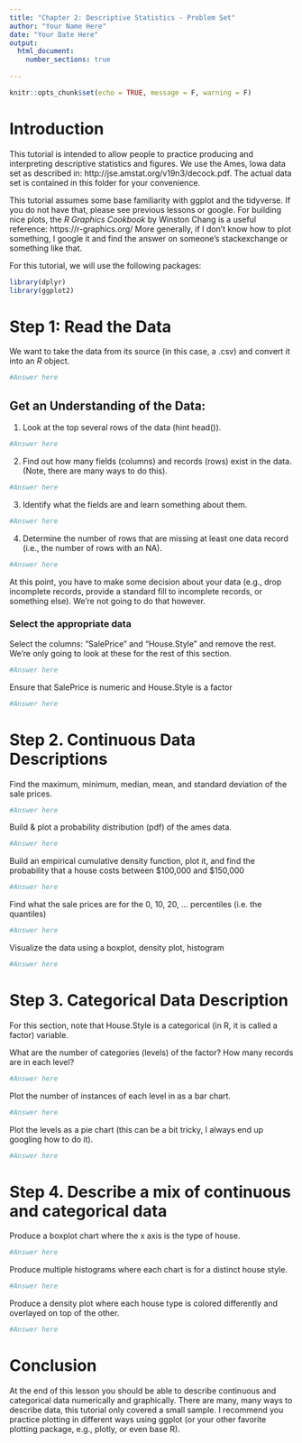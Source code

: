 ```yaml
---
title: "Chapter 2: Descriptive Statistics - Problem Set"
author: "Your Name Here"
date: "Your Date Here"
output: 
  html_document:
    number_sections: true
    
---
```


```r
knitr::opts_chunk$set(echo = TRUE, message = F, warning = F)
```


# Introduction
This tutorial is intended to allow people to practice producing and interpreting descriptive statistics and figures.  We use the Ames, Iowa data set as described in: http://jse.amstat.org/v19n3/decock.pdf.  The actual data set is contained in this folder for your convenience.

This tutorial assumes some base familiarity with ggplot and the tidyverse.  If you do not have that, please see previous lessons or google.
For building nice plots, the *R Graphics Cookbook* by Winston Chang is a useful reference: https://r-graphics.org/
More generally, if I don't know how to plot something, I google it and find the answer on someone's stackexchange or something like that.

For this tutorial, we will use the following packages:


```r
library(dplyr)
library(ggplot2)
```

# Step 1: Read the Data

We want to take the data from its source (in this case, a .csv) and convert it into an *R* object.


```r
#Answer here

```

## Get an Understanding of the Data:

1. Look at the top several rows of the data (hint head()).


```r
#Answer here


```

2. Find out how many fields (columns) and records (rows) exist in the data. (Note, there are many ways to do this).


```r
#Answer here


```

3. Identify what the fields are and learn something about them.


```r
#Answer here


```

4. Determine the number of rows that are missing at least one data record (i.e., the number of rows with an NA).


```r
#Answer here


```

At this point, you have to make some decision about your data (e.g., drop incomplete records, provide a standard fill to incomplete records, or something else).  We're not going to do that however.

### Select the appropriate data

Select the columns: "SalePrice" and "House.Style" and remove the rest.  We're only going to look at these for the rest of this section.


```r
#Answer here


```

Ensure that SalePrice is numeric and House.Style is a factor


```r
#Answer here


```

# Step 2. Continuous Data Descriptions

Find the maximum, minimum, median, mean, and standard deviation of the sale prices.


```r
#Answer here


```

Build & plot a probability distribution (pdf) of the ames data.


```r
#Answer here


```

Build an empirical cumulative density function, plot it, and find the probability that a house costs between $100,000 and $150,000


```r
#Answer here


```

Find what the sale prices are for the 0, 10, 20, ... percentiles (i.e. the quantiles)


```r
#Answer here


```

Visualize the data using a boxplot, density plot, histogram


```r
#Answer here


```

# Step 3. Categorical Data Description

For this section, note that House.Style is a categorical (in R, it is called a factor) variable.

What are the number of categories (levels) of the factor?  How many records are in each level?


```r
#Answer here


```

Plot the number of instances of each level in as a bar chart.


```r
#Answer here


```

Plot the levels as a pie chart (this can be a bit tricky, I always end up googling how to do it).


```r
#Answer here


```

# Step 4. Describe a mix of continuous and categorical data

Produce a boxplot chart where the x axis is the type of house.


```r
#Answer here


```

Produce multiple histograms where each chart is for a distinct house style.


```r
#Answer here


```

Produce a density plot where each house type is colored differently and overlayed on top of the other.


```r
#Answer here


```

# Conclusion

At the end of this lesson you should be able to describe continuous and categorical data numerically and graphically.  There are many, many ways to describe data, this tutorial only covered a small sample.  I recommend you practice plotting in different ways using ggplot (or your other favorite plotting package, e.g., plotly, or even base R).  
